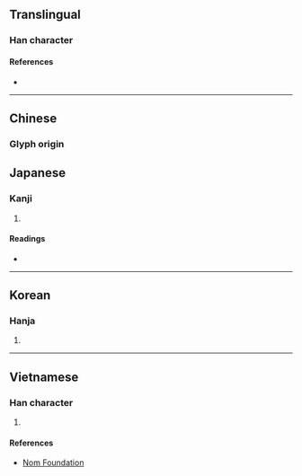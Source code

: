 {{character info/new}}
==Translingual==

===Han character===
{{Han char|rn=75|rad=木|as=08|sn=12|four=|canj=DJNU|ids=⿰木宛}}

====References====
* {{Han ref|kx=0535.130|dkj=15001|dj=0923.050|hdz=21239.020|uh=6900|ud=26880}}

----

==Chinese==
{{zh-forms}}

===Glyph origin===
{{Han etym}}
{{zh-see|碗|v}}

==Japanese==

===Kanji===
{{ja-kanji|grade=|rs=木08}}

# {{defn|lang=ja|sort=木08}}

====Readings====
* {{ja-readings|on=[[わん]] (wan)|kun=[[はち]] (hachi)}}

----

==Korean==

===Hanja===
{{ko-hanja|hangeul=완|eumhun=|rv=wan|mr=wan|y=wan}}

# {{defn|lang=ko|sort=木08}}

----

==Vietnamese==

===Han character===
{{vi-readings|rs=木08|hanviet=oản}}

# {{defn|lang=vi|sort=木08}}

====References====
* [http://nomfoundation.org/common/nom_details.php?codepoint=6900 Nom Foundation]